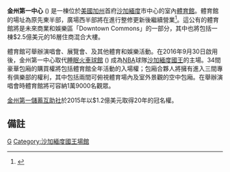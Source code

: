 {{Infobox stadium
| stadium_name        = 金州第一中心<br>Golden 1 Center
| nickname            =
| logo_image          = [[File:Golden_1_Center.jpg|300px]]
| image               = [[File:Golden_1_Center_2017.jpg|300px]]
| caption             = 
| fullname            =
| location            = 547 L Street<br />Sacramento, CA 95814<br>95814[[加州|加州]][[沙加緬度_(加利福尼亞州)|沙加緬度]]L街547號
| coordinates         = {{Coord|38|34|49.3|N|121|29|58.6|W|display=inline,title|region:US_type:landmark_source:dewiki}}
| broke_ground        = 2014年10月29日<ref name="brokeground">{{cite news|title=Kings Break Ground on New Downtown Sacramento Arena|first1=Dale|last1=Kasler|first2=Ryan|last2=Lillis|url=http://www.sacbee.com/news/local/city-arena/article3446004.html|newspaper={{link-en|沙加緬度蜂報|The Sacramento Bee}}|date=2014年10月29日|accessdate=2016年5月27日|archive-date=2016年11月4日|archive-url=https://web.archive.org/web/20161104194937/http://www.sacbee.com/news/local/city-arena/article3446004.html|dead-url=no}}</ref>
| built               =
| opened              = 2016年9月30日
| renovated           =
| expanded            =
| closed              =
| demolished          =
| owner               = [[沙加緬度_(加利福尼亞州)|沙加緬度]]市政府<ref name="arenafaq"/>
| operator            = [[沙加緬度國王|沙加緬度國王有限合夥公司]]<ref name="arenafaq">{{cite web|title=Entertainment and Sports Center Frequently Asked Questions|url=http://www.cityofsacramento.org/arena/pdfs/ENTERTAINMENT_AND_SPORTS_CENTER_FAQ_July2013.pdf|publisher=沙加緬度市政府|date=2013年7月28日|deadurl=yes|archiveurl=https://web.archive.org/web/20130801164441/http://www.cityofsacramento.org/arena/pdfs/ENTERTAINMENT_AND_SPORTS_CENTER_FAQ_July2013.pdf|archivedate=2013年8月1日}}</ref>
| surface             =
| construction_cost   = $5.346億[[美元|美元]]
| architect           = [[AECOM|AECOM]]<ref name="archcon">{{cite news|title=Kings Hire Turner Construction to Build New Arena|first=Ryan|last=Lillis|url=http://www.sacbee.com/2013/07/31/5610394/kings-hire-turner-construction.html|newspaper={{link-en|沙加緬度蜂報|The Sacramento Bee}}|date=2013年7月31日|deadurl=yes|archiveurl=https://web.archive.org/web/20130801233032/http://www.sacbee.com/2013/07/31/5610394/kings-hire-turner-construction.html|archivedate=2013年8月1日}}</ref><br>Mark Dziewulski Architect<ref name="citydoc"/>
| structural engineer = Thornton Tomasetti/Buehler & Buehler<ref name="citydoc">{{cite web|title=Attachments|url=http://sacramento.granicus.com/MetaViewer.php?view_id=34&clip_id=3396&meta_id=411727|publisher=沙加緬度市政府|access-date=2016-05-27|archive-date=2019-07-01|archive-url=https://web.archive.org/web/20190701040549/http://sacramento.granicus.com/MetaViewer.php?view_id=34&clip_id=3396&meta_id=411727|dead-url=no}}</ref>
| services engineer   = Henderson Engineers, Inc.<ref name="citydoc"/>
| general_contractor  = Turner Construction<ref name="archcon"/>
| project_manager     = ICON Venue Group
| main_contractors    =
| former_names        =
| tenants             = [[沙加緬度國王|沙加緬度國王]] ([[NBA|NBA]]) (2016年-至今) 
| seating_capacity    = [[籃球|籃球]]：1萬7500<br />[[演唱會|演唱會]]：1萬9000
| dimensions          = {{convert|779200|sqft|m2}}
}}
'''金州第一中心''' ({{lang-en|Golden 1 Center}}) 是一棟位於[[美國|美國]][[加利福尼亞州|加州]]首府[[沙加緬度|沙加緬度]]市中心的室內[[體育館|體育館]]。體育館的場址為原先{{link-en|市中心購物廣場|Downtown Commons}}東半部，廣場西半部將在進行整修更新後繼續營業<ref>{{cite news|title=More Tenant Departures Possible As Rest of Downtown Plaza Faces Remodel|first=Dale|last=Kasler|url=http://www.sacbee.com/news/local/city-arena/article2611134.html|newspaper={{link-en|沙加緬度蜂報|The Sacramento Bee}}|date=2014年9月24日|accessdate=2016年5月27日|archive-date=2019年8月26日|archive-url=https://web.archive.org/web/20190826135546/https://www.sacbee.com/news/local/city-arena/article2611134.html|dead-url=no}}</ref>。這公有的體育館將是未來商業和娛樂區「Downtown Commons」的一部分，其中也將包括一棟$2.5億美元的16層住商混合大樓。

體育館可舉辦演唱會、展覽會、及其他體育和娛樂活動。在2016年9月30日啟用後，金州第一中心取代[[睡眠火車球館|睡眠火車球館]] ({{lang|en|Sleep Train Arena}}) 成為[[NBA|NBA]]球隊[[沙加緬度國王|沙加緬度國王]]的主場。34間豪華包廂的購買權將包括體育館全年活動的入場權；包廂合夥人將擁有進入三間專有俱樂部的權利，其中包括兩間可俯視體育場內及室外景觀的空中包廂。在舉辦演唱會時體育館將可容納1萬9000名觀眾。

[[金州第一儲蓄互助社|金州第一儲蓄互助社]]於2015年以$1.2億美元取得20年的冠名權。

==備註==
{{reflist}}

{{NBA Arenas}}

[[Category:美國室內體育館|G]]
[[Category:沙加緬度國王場館|Category:沙加緬度國王場館]]